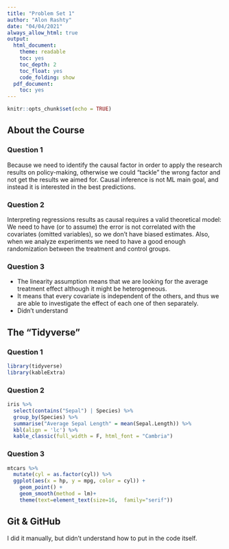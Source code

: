 ```yaml
---
title: "Problem Set 1"
author: "Alon Rashty"
date: "04/04/2021"
always_allow_html: true
output:
  html_document:
    theme: readable
    toc: yes
    toc_depth: 2
    toc_float: yes
    code_folding: show
  pdf_document:
    toc: yes
---
```


```r
knitr::opts_chunk$set(echo = TRUE)
```
## About the Course

### Question 1
Because we need to identify the causal factor in order to apply the research results on policy-making, otherwise we could "tackle" the wrong factor and not get the results we aimed for. Causal inference is not ML main goal, and instead it is interested in the best predictions.

### Question 2
Interpreting regressions results as causal requires a valid theoretical model: We need to have (or to assume) the error is not correlated with the covariates (omitted variables), so we don't have biased estimates. Also, when we analyze experiments we need to have a good enough randomization between the treatment and control groups. 

### Question 3
* The linearity assumption means that we are looking for the average treatment effect although it might be heterogeneous.
* It means that every covariate is independent of the others, and thus we are able to investigate the effect of each one of then separately.
* Didn't understand

## The “Tidyverse”

### Question 1
```r
library(tidyverse)
library(kableExtra)
```

### Question 2
```r
iris %>%
  select(contains("Sepal") | Species) %>%
  group_by(Species) %>%
  summarise("Average Sepal Length" = mean(Sepal.Length)) %>%
  kbl(align = 'lc') %>%
  kable_classic(full_width = F, html_font = "Cambria")
```


### Question 3
```r
mtcars %>%
  mutate(cyl = as.factor(cyl)) %>%
  ggplot(aes(x = hp, y = mpg, color = cyl)) +
    geom_point() +
    geom_smooth(method = lm)+
    theme(text=element_text(size=16,  family="serif"))
```

## Git & GitHub
I did it manually, but didn't understand how to put in the code itself.

